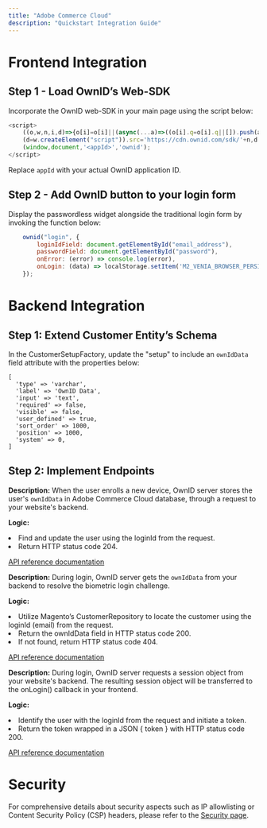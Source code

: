 ```yaml
---
title: "Adobe Commerce Cloud"
description: "Quickstart Integration Guide"
---
```


# Frontend Integration
## Step 1 - Load OwnID’s Web-SDK

Incorporate the OwnID web-SDK in your main page using the script below:

```javascript
<script>
    ((o,w,n,i,d)=>{o[i]=o[i]||(async(...a)=>((o[i].q=o[i].q||[]).push(a),{error:null,data:null})),
    (d=w.createElement("script")).src='https://cdn.ownid.com/sdk/'+n,d.async=1,w.head.appendChild(d)})  
    (window,document,'<appId>','ownid');
</script>
```

<Info>Replace `appId` with your actual OwnID application ID.</Info>

## Step 2 - Add OwnID button to your login form

Display the passwordless widget alongside the traditional login form by invoking the function below:

```javascript
    ownid("login", {
        loginIdField: document.getElementById("email_address"),
        passwordField: document.getElementById("password"),
        onError: (error) => console.log(error),
        onLogin: (data) => localStorage.setItem('M2_VENIA_BROWSER_PERSISTENCE__signin_token', JSON.stringify({ value: data.token })),
    });
```

# Backend Integration

## Step 1: Extend Customer Entity’s Schema

In the CustomerSetupFactory, update the "setup" to include an `ownIdData` field attribute with the properties below:

```curl
[
  'type' => 'varchar',
  'label' => 'OwnID Data',
  'input' => 'text',
  'required' => false,
  'visible' => false,
  'user_defined' => true,
  'sort_order' => 1000,
  'position' => 1000,
  'system' => 0,
]
```

## Step 2: Implement Endpoints

<Steps>
  <Step title="POST /api/ownid/setOwnIDDataByLoginId">

<b>Description:</b> When the user enrolls a new device, OwnID server stores the user's `ownIdData` in Adobe Commerce Cloud database, through a request to your website's backend. 

<b>Logic:</b> <br/>
<li>Find and update the user using the loginId from the request.</li>
<li>Return HTTP status code 204.</li>

[API reference documentation](../api-reference/endpoint/setowniddata)

  </Step>
  <Step title="POST /api/ownid/getOwnIDDataByLoginId">

<b>Description:</b> During login, OwnID server gets the `ownIdData` from your backend to resolve the biometric login challenge.

<b>Logic:</b> <br/>
<li>Utilize Magento’s CustomerRepository to locate the customer using the loginId (email) from the request.</li>
<li>Return the ownIdData field in HTTP status code 200.</li>
<li>If not found, return HTTP status code 404.</li>

[API reference documentation](../api-reference/endpoint/getowniddata) 

  </Step>
  <Step title="POST /api/ownid/getSessionByLoginId">
 

<b>Description:</b> During login, OwnID server requests a session object from your website's backend. The resulting session object will be transferred to the onLogin() callback in your frontend. 

<b>Logic:</b> <br/>
<li>Identify the user with the loginId from the request and initiate a token. </li>
<li>Return the token wrapped in a JSON { token } with HTTP status code 200.</li>

[API reference documentation](../api-reference/endpoint/getownidsession)

  </Step>
</Steps>

# Security
For comprehensive details about security aspects such as IP allowlisting or Content Security Policy (CSP) headers, please refer to the [Security page](/explore/security). 
